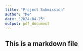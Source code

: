```yaml
---
title: "Project Submission"
author: "Me"
date: "2024-04-25"
output: pdf_document
---
```


## This is a markdown file